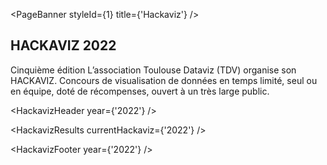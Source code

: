 
<PageBanner styleId={1} title={'Hackaviz'} />

<section id="one">
<div className="inner">

# HACKAVIZ 2022

Cinquième édition
L’association Toulouse Dataviz (TDV) organise son HACKAVIZ. Concours de visualisation de données en temps limité, seul ou en équipe, doté de récompenses, ouvert à un très large public.

<HackavizHeader year={'2022'} />

<HackavizResults currentHackaviz={'2022'} />

<HackavizFooter year={'2022'} />

</div>
</section>
